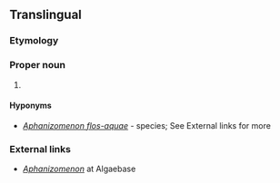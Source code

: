 ==Translingual==
{{rfi}}
{{wikipedia}}
{{wikispecies|Anabaenoideae}}
===Etymology===
{{rfe|lang=mul}}

===Proper noun===
{{taxoninfl|i=1|g=n}}

# {{taxon|genus|family|Nostocaceae|[[cyanobacteria]] that inhabit [[freshwater]] lakes and can cause [[choking bloom]]s}}

====Hyponyms====
* {{sense|genus}} ''[[Aphanizomenon flos-aquae]]'' - species; See External links for more

===External links===
* [http://www.algaebase.org/browse/taxonomy/?id=6816 ''Aphanizomenon''] at Algaebase